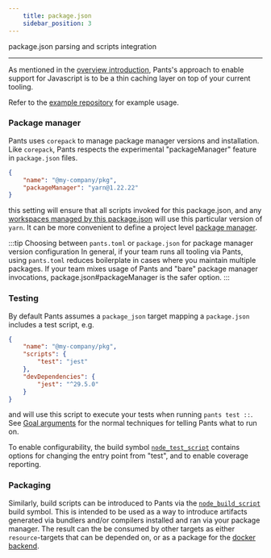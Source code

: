 ```yaml
---
    title: package.json
    sidebar_position: 3
---
```


package.json parsing and scripts integration

---

As mentioned in the [overview introduction](./index.mdx), Pants's approach to enable support for Javascript is to
be a thin caching layer on top of your current tooling.

Refer to the [example repository](https://github.com/pantsbuild/example-javascript) for example usage.

### Package manager

Pants uses `corepack` to manage package manager versions and installation. Like `corepack`, Pants respects
the experimental "packageManager" feature in `package.json` files.

```json title="package.json"
{
    "name": "@my-company/pkg",
    "packageManager": "yarn@1.22.22"
}
```

this setting will ensure that all scripts invoked for this package.json, and any
[workspaces managed by this package.json](./workspaces.mdx) will use this particular version of `yarn`.
It can be more convenient to define a project level
[package manager](./enable-javascript-support.mdx#setting-up-a-package-manager).

:::tip Choosing between `pants.toml` or `package.json` for package manager version configuration
In general, if your team runs all tooling via Pants, using `pants.toml` reduces boilerplate in cases where you maintain
multiple packages. If your team mixes usage of Pants and "bare" package manager invocations, package.json#packageManager
is the safer option.
:::

### Testing

By default Pants assumes a `package_json` target mapping a `package.json` includes a test script, e.g.

```json title="package.json"
{
    "name": "@my-company/pkg",
    "scripts": {
        "test": "jest"
    },
    "devDependencies": {
        "jest": "^29.5.0"
    }
}
```

and will use this script to execute your tests when running `pants test ::`.
See [Goal arguments](../../using-pants/key-concepts/goals.mdx#goal-arguments) for the normal techniques for telling Pants what to
run on.

To enable configurability, the build symbol [`node_test_script`](../../../reference/build-file-symbols/node_test_script)
contains options for changing the entry point from "test", and to enable coverage reporting.

### Packaging

Similarly, build scripts can be introduced to Pants via the
[`node_build_script`](../../../reference/build-file-symbols/node_build_script) build symbol. This is intended to be used
as a way to introduce artifacts generated via bundlers and/or compilers installed and ran via your package manager.
The result can the be consumed by other targets as either `resource`-targets that can be depended on,
or as a package for the [docker backend](../../docker/index.mdx).
